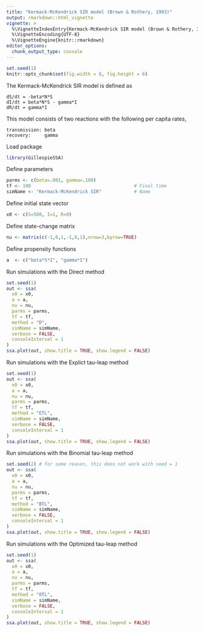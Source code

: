 ```yaml
---
title: "Kermack-McKendrick SIR model (Brown & Rothery, 1993)"
output: rmarkdown::html_vignette
vignette: >
  %\VignetteIndexEntry{Kermack-McKendrick SIR model (Brown & Rothery, 1993)}
  %\VignetteEncoding{UTF-8}
  %\VignetteEngine{knitr::rmarkdown}
editor_options: 
  chunk_output_type: console
---
```


<!-- github markdown built using 
rmarkdown::render("vignettes/sir.Rmd", output_format = "github_document")
-->

```r
set.seed(1)
knitr::opts_chunk$set(fig.width = 8, fig.height = 6)
```

The Kermack-McKendrick SIR model is defined as
```
dS/dt = -beta*N*S
dI/dt = beta*N*S - gamma*I
dR/dt = gamma*I
```

This model consists of two reactions with the following per capita rates,
```
transmission: beta
recovery:     gamma
```

Load package
```r
library(GillespieSSA)
```

Define parameters
```r
parms <- c(beta=.001, gamma=.100)
tf <- 100                                      # Final time
simName <- "Kermack-McKendrick SIR"            # Name
```

Define initial state vector
```r
x0 <- c(S=500, I=1, R=0)
```

Define state-change matrix
```r
nu <- matrix(c(-1,0,1,-1,0,1),nrow=3,byrow=TRUE)
```

Define propensity functions
```r
a  <- c("beta*S*I", "gamma*I")
```

Run simulations with the Direct method
```r
set.seed(1)
out <- ssa(
  x0 = x0,
  a = a,
  nu = nu,
  parms = parms,
  tf = tf,
  method = "D",
  simName = simName,
  verbose = FALSE,
  consoleInterval = 1
) 
ssa.plot(out, show.title = TRUE, show.legend = FALSE)
```

Run simulations with the Explict tau-leap method
```r
set.seed(1)
out <- ssa(
  x0 = x0,
  a = a,
  nu = nu,
  parms = parms,
  tf = tf,
  method = "ETL",
  simName = simName,
  verbose = FALSE,
  consoleInterval = 1
) 
ssa.plot(out, show.title = TRUE, show.legend = FALSE)
```

Run simulations with the Binomial tau-leap method
```r
set.seed(2) # for some reason, this does not work with seed = 1
out <- ssa(
  x0 = x0,
  a = a,
  nu = nu,
  parms = parms,
  tf = tf,
  method = "BTL",
  simName = simName,
  verbose = FALSE,
  consoleInterval = 1
) 
ssa.plot(out, show.title = TRUE, show.legend = FALSE)
```

Run simulations with the Optimized tau-leap method
```r
set.seed(1)
out <- ssa(
  x0 = x0,
  a = a,
  nu = nu,
  parms = parms,
  tf = tf,
  method = "OTL",
  simName = simName,
  verbose = FALSE,
  consoleInterval = 1
) 
ssa.plot(out, show.title = TRUE, show.legend = FALSE)
```
